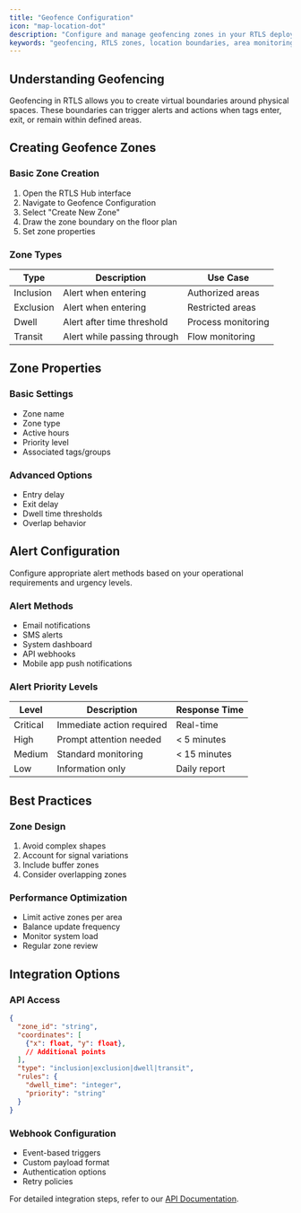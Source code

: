 ```yaml
---
title: "Geofence Configuration"
icon: "map-location-dot"
description: "Configure and manage geofencing zones in your RTLS deployment"
keywords: "geofencing, RTLS zones, location boundaries, area monitoring, zone alerts"
---
```


## Understanding Geofencing

Geofencing in RTLS allows you to create virtual boundaries around physical spaces. These boundaries can trigger alerts and actions when tags enter, exit, or remain within defined areas.

## Creating Geofence Zones

### Basic Zone Creation

1. Open the RTLS Hub interface
2. Navigate to Geofence Configuration
3. Select "Create New Zone"
4. Draw the zone boundary on the floor plan
5. Set zone properties

### Zone Types

| Type      | Description                 | Use Case           |
| --------- | --------------------------- | ------------------ |
| Inclusion | Alert when entering         | Authorized areas   |
| Exclusion | Alert when entering         | Restricted areas   |
| Dwell     | Alert after time threshold  | Process monitoring |
| Transit   | Alert while passing through | Flow monitoring    |

## Zone Properties

### Basic Settings

* Zone name
* Zone type
* Active hours
* Priority level
* Associated tags/groups

### Advanced Options

* Entry delay
* Exit delay
* Dwell time thresholds
* Overlap behavior

## Alert Configuration

<Callout type="info" emoji="ℹ️">
  Configure appropriate alert methods based on your operational requirements and urgency levels.
</Callout>

### Alert Methods

* Email notifications
* SMS alerts
* System dashboard
* API webhooks
* Mobile app push notifications

### Alert Priority Levels

| Level    | Description               | Response Time |
| -------- | ------------------------- | ------------- |
| Critical | Immediate action required | Real-time     |
| High     | Prompt attention needed   | \< 5 minutes  |
| Medium   | Standard monitoring       | \< 15 minutes |
| Low      | Information only          | Daily report  |

## Best Practices

### Zone Design

1. Avoid complex shapes
2. Account for signal variations
3. Include buffer zones
4. Consider overlapping zones

### Performance Optimization

* Limit active zones per area
* Balance update frequency
* Monitor system load
* Regular zone review

## Integration Options

### API Access

```json
{
  "zone_id": "string",
  "coordinates": [
    {"x": float, "y": float},
    // Additional points
  ],
  "type": "inclusion|exclusion|dwell|transit",
  "rules": {
    "dwell_time": "integer",
    "priority": "string"
  }
}
```

### Webhook Configuration

* Event-based triggers
* Custom payload format
* Authentication options
* Retry policies

For detailed integration steps, refer to our [API Documentation](/api/geofencing).
